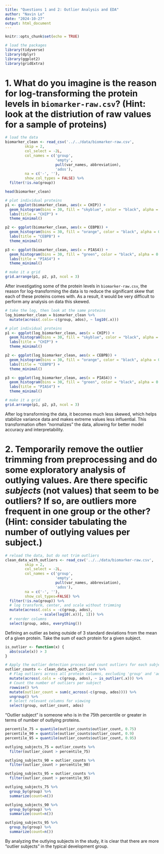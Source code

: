 ```yaml
---
title: "Questions 1 and 2: Outlier Analysis and EDA"
author: "Navin Lo"
date: "2024-10-27"
output: html_document
---
```


```r
knitr::opts_chunk$set(echo = TRUE)
```

```r
# load the packages
library(tidyverse)
library(dplyr)
library(ggplot2)
library(gridExtra)
```

# 1. What do you imagine is the reason for log-transforming the protein levels in `biomarker-raw.csv`? (Hint: look at the distriution of raw values for a sample of proteins)

```r
# load the data
biomarker_clean <- read_csv('../../data/biomarker-raw.csv', 
         skip = 2,
         col_select = -2L,
         col_names = c('group', 
                       'empty',
                       pull(var_names, abbreviation),
                       'ados'),
         na = c('-', ''),
         show_col_types = FALSE) %>%
  filter(!is.na(group))

head(biomarker_clean)
```

```r
# plot individual proteins
p1 <- ggplot(biomarker_clean, aes(x = CHIP)) +
  geom_histogram(bins = 30, fill = "skyblue", color = "black", alpha = 0.7) +
  labs(title = "CHIP") +
  theme_minimal()

p2 <- ggplot(biomarker_clean, aes(x = CEBPB)) +
  geom_histogram(bins = 30, fill = "orange", color = "black", alpha = 0.7) +
  labs(title = "CEBPB") +
  theme_minimal()

p3 <- ggplot(biomarker_clean, aes(x = PIAS4)) +
  geom_histogram(bins = 30, fill = "green", color = "black", alpha = 0.7) +
  labs(title = "PIAS4") +
  theme_minimal()

# make it a grid
grid.arrange(p1, p2, p3, ncol = 3)
```

After investigating some of the protein levels in `biomarker-raw.csv`, the reason for log-transforming the data is to reduce the significant skew that each of these proteins comes with. As a result, it would be very difficult to perform any analysis on data this skewed. 

```r
# take the log, then look at the same proteins
log_biomarker_clean = biomarker_clean %>%
  mutate(across(.cols=-c(group, ados), ~ log10(.x)))
```

```r
# plot individual proteins
p1 <- ggplot(log_biomarker_clean, aes(x = CHIP)) +
  geom_histogram(bins = 30, fill = "skyblue", color = "black", alpha = 0.7) +
  labs(title = "CHIP") +
  theme_minimal()

p2 <- ggplot(log_biomarker_clean, aes(x = CEBPB)) +
  geom_histogram(bins = 30, fill = "orange", color = "black", alpha = 0.7) +
  labs(title = "CEBPB") +
  theme_minimal()

p3 <- ggplot(log_biomarker_clean, aes(x = PIAS4)) +
  geom_histogram(bins = 30, fill = "green", color = "black", alpha = 0.7) +
  labs(title = "PIAS4") +
  theme_minimal()

# make it a grid
grid.arrange(p1, p2, p3, ncol = 3)
```

After log transforming the data, it becomes much less skewed, which helps stabilize variance data and makes extreme values less influential. This transformation often "normalizes" the data, allowing for better model accuracy and interpretability. 


# 2. Temporarily remove the outlier trimming from preprocessing and do some exploratory analysis of outlying values. Are there specific *subjects* (not values) that seem to be outliers? If so, are outliers more frequent in one group or the other? (Hint: consider tabulating the number of outlying values per subject.)

```r
# reload the data, but do not trim outliers
clean_data_with_outliers <- read_csv('../../data/biomarker-raw.csv', 
         skip = 2,
         col_select = -2L,
         col_names = c('group', 
                       'empty',
                       pull(var_names, abbreviation),
                       'ados'),
         na = c('-', ''),
         show_col_types=FALSE) %>%
  filter(!is.na(group)) %>%
  # log transform, center, and scale without trimming
  mutate(across(.cols = -c(group, ados), 
                ~ scale(log10(.x))[, 1])) %>%
  # reorder columns
  select(group, ados, everything())
```

Defining an outlier as being outside of 3 standard deviations from the mean of a given protein. Take the sum of each protein for a given subject. 

```r
is_outlier <- function(x) {
  abs(scale(x)) > 3 
}

# Apply the outlier detection process and count outliers for each subject
outlier_counts <- clean_data_with_outliers %>%
  # Flag outliers across all protein columns, excluding 'group' and 'ados'
  mutate(across(.cols = -c(group, ados), ~ is_outlier(.x))) %>%
  # Count the number of outliers per subject
  rowwise() %>%
  mutate(outlier_count = sum(c_across(-c(group, ados)))) %>%
  ungroup() %>%
  # Select relevant columns for viewing
  select(group, outlier_count, ados)
```

"Outlier subject" is someone who is in the 75th percentile or greater in terms of number of outlying proteins.  

```r
percentile_75 = quantile(outlier_counts$outlier_count, 0.75)
percentile_90 = quantile(outlier_counts$outlier_count, 0.9)
percentile_95 = quantile(outlier_counts$outlier_count, 0.95)

outlying_subjects_75 = outlier_counts %>%
  filter(outlier_count > percentile_75)

outlying_subjects_90 = outlier_counts %>%
  filter(outlier_count > percentile_90)

outlying_subjects_95 = outlier_counts %>%
  filter(outlier_count > percentile_95)
```

```r
outlying_subjects_75 %>%
  group_by(group) %>%
  summarize(count=n())
```


```r
outlying_subjects_90 %>%
  group_by(group) %>%
  summarize(count=n())
```

```r
outlying_subjects_95 %>%
  group_by(group) %>%
  summarize(count=n())
```

By analyzing the outlying subjects in the study, it is clear that there are more "outlier subjects" in the typical development group. 